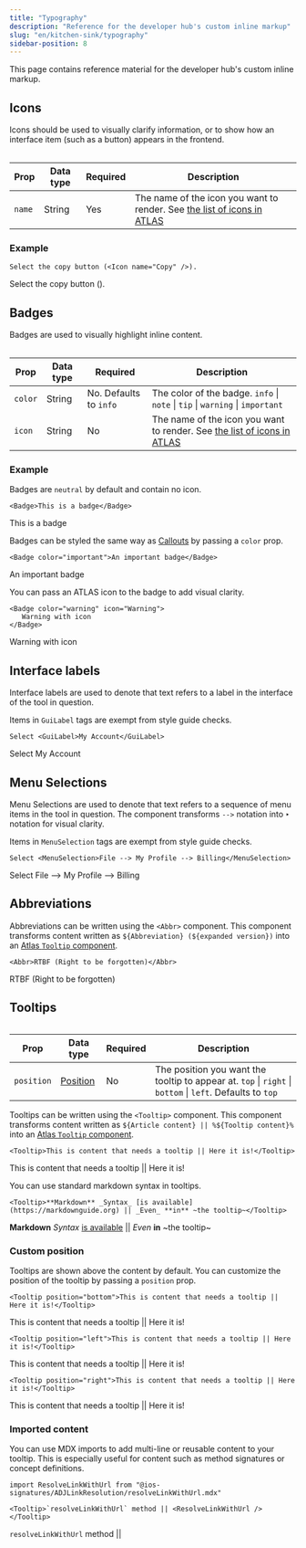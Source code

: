 ```yaml
---
title: "Typography"
description: "Reference for the developer hub's custom inline markup"
slug: "en/kitchen-sink/typography"
sidebar-position: 8
---
```


This page contains reference material for the developer hub's custom inline markup.

## Icons

Icons should be used to visually clarify information, or to show how an interface item (such as a button) appears in the frontend.

<Table>

| Prop   | Data type | Required | Description                                                                                                                              |
| ------ | --------- | -------- | ---------------------------------------------------------------------------------------------------------------------------------------- |
| `name` | String    | Yes      | The name of the icon you want to render. See [the list of icons in ATLAS](https://atlas.adeven.com/docs/components/Icon#available-icons) |

</Table>

### Example

```mdx "<Icon name="Copy" />"
Select the copy button (<Icon name="Copy" />).
```

Select the copy button (<Icon name="Copy" />).

## Badges

Badges are used to visually highlight inline content.

<Table>

| Prop    | Data type | Required               | Description                                                                                                                              |
| ------- | --------- | ---------------------- | ---------------------------------------------------------------------------------------------------------------------------------------- |
| `color` | String    | No. Defaults to `info` | The color of the badge. `info` \| `note` \| `tip` \| `warning` \| `important`                                                            |
| `icon`  | String    | No                     | The name of the icon you want to render. See [the list of icons in ATLAS](https://atlas.adeven.com/docs/components/Icon#available-icons) |

</Table>

### Example

Badges are `neutral` by default and contain no icon.

```mdx
<Badge>This is a badge</Badge>
```

<Badge>This is a badge</Badge>

Badges can be styled the same way as [Callouts](/en/kitchen-sink/callouts) by passing a `color` prop.

```mdx
<Badge color="important">An important badge</Badge>
```

<Badge color="important">An important badge</Badge>

You can pass an ATLAS icon to the badge to add visual clarity.

```mdx
<Badge color="warning" icon="Warning">
   Warning with icon
</Badge>
```

<Badge color="warning" icon="Warning">
   Warning with icon
</Badge>

## Interface labels

Interface labels are used to denote that text refers to a label in the interface of the tool in question.

<Callout type="note">

Items in `GuiLabel` tags are exempt from style guide checks.

</Callout>

```mdx
Select <GuiLabel>My Account</GuiLabel>
```

Select <GuiLabel>My Account</GuiLabel>

## Menu Selections

Menu Selections are used to denote that text refers to a sequence of menu items in the tool in question. The component transforms `-->` notation into `‣` notation for visual clarity.

<Callout type="note">

Items in `MenuSelection` tags are exempt from style guide checks.

</Callout>

```mdx
Select <MenuSelection>File --> My Profile --> Billing</MenuSelection>
```

Select <MenuSelection>File --> My Profile --> Billing</MenuSelection>

## Abbreviations

Abbreviations can be written using the `<Abbr>` component. This component transforms content written as `${Abbreviation} (${expanded version})` into an [Atlas `Tooltip` component](https://atlas.adeven.com/docs/components/Tooltip).

```mdx
<Abbr>RTBF (Right to be forgotten)</Abbr>
```

<Abbr>RTBF (Right to be forgotten)</Abbr>

## Tooltips

<Table>

| Prop       | Data type                                                             | Required | Description                                                                                               |
| ---------- | --------------------------------------------------------------------- | -------- | --------------------------------------------------------------------------------------------------------- |
| `position` | [Position](https://atlas.adeven.com/docs/components/Tooltip#position) | No       | The position you want the tooltip to appear at. `top` \| `right` \| `bottom` \| `left`. Defaults to `top` |

</Table>

Tooltips can be written using the `<Tooltip>` component. This component transforms content written as `${Article content} || %${Tooltip content}%` into an [Atlas `Tooltip` component](https://atlas.adeven.com/docs/components/Tooltip).

```mdx
<Tooltip>This is content that needs a tooltip || Here it is!</Tooltip>
```

<Tooltip>This is content that needs a tooltip || Here it is!</Tooltip>

You can use standard markdown syntax in tooltips.

```mdx
<Tooltip>**Markdown** _Syntax_ [is available](https://markdownguide.org) || _Even_ **in** ~the tooltip~</Tooltip>
```

<Tooltip>**Markdown** _Syntax_ [is available](https://markdownguide.org) || _Even_ **in** ~the tooltip~</Tooltip>

### Custom position

Tooltips are shown above the content by default. You can customize the position of the tooltip by passing a `position` prop.

```mdx
<Tooltip position="bottom">This is content that needs a tooltip || Here it is!</Tooltip>
```

<Tooltip position="bottom">This is content that needs a tooltip || Here it is!</Tooltip>

```mdx
<Tooltip position="left">This is content that needs a tooltip || Here it is!</Tooltip>
```

<Tooltip position="left">This is content that needs a tooltip || Here it is!</Tooltip>

```mdx
<Tooltip position="right">This is content that needs a tooltip || Here it is!</Tooltip>
```

<Tooltip position="right">This is content that needs a tooltip || Here it is!</Tooltip>

### Imported content

You can use MDX imports to add multi-line or reusable content to your tooltip. This is especially useful for content such as method signatures or concept definitions.

```mdx
import ResolveLinkWithUrl from "@ios-signatures/ADJLinkResolution/resolveLinkWithUrl.mdx"

<Tooltip>`resolveLinkWithUrl` method || <ResolveLinkWithUrl /></Tooltip>
```


<Tooltip>`resolveLinkWithUrl` method || <ResolveLinkWithUrl /></Tooltip>
